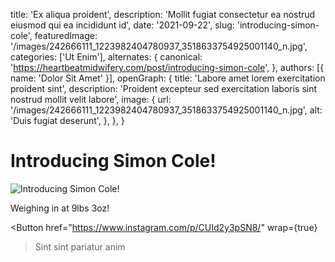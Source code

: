   title: 'Ex aliqua proident',
  description: 'Mollit fugiat consectetur ea nostrud eiusmod qui ea incididunt id',
  date: '2021-09-22',
  slug: 'introducing-simon-cole',
  featuredImage: '/images/242666111_1223982404780937_3518633754925001140_n.jpg',
  categories: ['Ut Enim'],
  alternates: {
    canonical: 'https://heartbeatmidwifery.com/post/introducing-simon-cole',
  },
  authors: [{ name: 'Dolor Sit Amet' }],
  openGraph: {
    title: 'Labore amet lorem exercitation proident sint',
    description: 'Proident excepteur sed exercitation laboris sint nostrud mollit velit labore',
    image: {
      url: '/images/242666111_1223982404780937_3518633754925001140_n.jpg',
      alt: 'Duis fugiat deserunt',
    },
  },
}


# Introducing Simon Cole!

<Image
  src="/images/242666111_1223982404780937_3518633754925001140_n.jpg"
  size="large"
  wrap={true}
  alt="Introducing Simon Cole!"
/>

Weighing in at 9lbs 3oz!

<Button
  href="https://www.instagram.com/p/CUId2y3pSN8/"
  wrap={true}
>Sint sint pariatur anim</Button>
